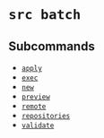 # `src batch`

## Subcommands


* [`apply`](references/apply.mdx)
* [`exec`](references/exec.mdx)
* [`new`](references/new.mdx)
* [`preview`](references/preview.mdx)
* [`remote`](references/remote.mdx)
* [`repositories`](references/repositories.mdx)
* [`validate`](references/validate.mdx)
	